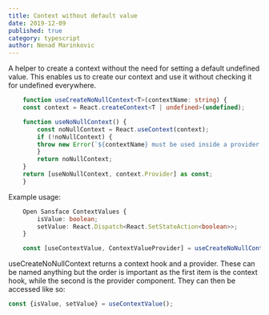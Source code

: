 ```yaml
---
title: Context without default value
date: 2019-12-09
published: true
category: typescript
author: Nenad Marinkovic
---
```


<Text>A helper to create a context without the need for setting a default undefined value. This enables us to create our context and use it without checking it for undefined everywhere.</Text>


```typescript
    function useCreateNoNullContext<T>(contextName: string) {
    const context = React.createContext<T | undefined>(undefined);

    function useNoNullContext() {
        const noNullContext = React.useContext(context);
        if (!noNullContext) {
        throw new Error(`${contextName} must be used inside a provider with a value`);
        }
        return noNullContext;
    }
    return [useNoNullContext, context.Provider] as const;
    }
```
<Text>Example usage: </Text>

```typescript
    Open Sansface ContextValues {
        isValue: boolean;
        setValue: React.Dispatch<React.SetStateAction<boolean>>;
    }

    const [useContextValue, ContextValueProvider] = useCreateNoNullContext<ContextValues>('useContextValue');
```
<Text>useCreateNoNullContext returns a context hook and a provider. These can be named anything but the order is important
as the first item is the context hook, while the second is the provider component. They can then be accessed like so: </Text>

```typescript
const {isValue, setValue} = useContextValue();
```